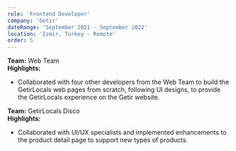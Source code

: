 ```yaml
---
role: 'Frontend Developer'
company: 'Getir'
dateRange: 'September 2021 - September 2022'
location: 'İzmir, Turkey - Remote'
order: 5
---
```


**Team:** Web Team  
**Highlights:**

- Collaborated with four other developers from the Web Team to build the GetirLocals web pages from scratch, following UI designs, to provide the GetirLocals experience on the Getir website.

**Team:** GetirLocals Disco  
**Highlights:**

- Collaborated with UI/UX specialists and implemented enhancements to the product detail page to support new types of products.
